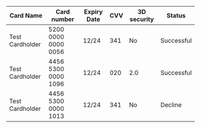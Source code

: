 |Card Name | Card number | Expiry Date | CVV | 3D security| Status|
|-----|-----|-----|-----|-----|-----|
|Test Cardholder| 5200 0000 0000 0056 |12/24|341| No | Successful |
|Test Cardholder| 4456 5300 0000 1096 |12/24|020| 2.0 | Successful |
|Test Cardholder| 4456 5300 0000 1013 |12/24|341| No | Decline |
